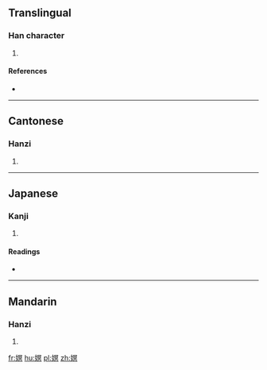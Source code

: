 ==Translingual==

===Han character===
{{Han char|rn=38|rad=女|as=10|sn=13|four=4748<sub>0</sub>|canj=女月日金 (VBAC)|ids=⿰[[女]][[冥]]}}

# {{defn|Han|sort=女10}}

====References====
* {{Han ref|kx=0268.400|dkj=06609|dj=0536.130|hdz=21074.040|uh=5AC7|ud=23239|bh=DCF3|bd=56563}}

----

==Cantonese==

===Hanzi===
{{yue-hanzi|jyut=[[ming4]]|y=ming4}}

# {{defn|lang=yue|sort=女10}}

----

==Japanese==

===Kanji===
{{ja-kanji|grade=|rs=女10}}

# {{defn|lang=ja|sort=女10}}

====Readings====
* {{ja-readings|on=[[べい]] (bei), [[みゃう]] (myau), [[ばう]] (bau)|kun=[[おずおずとする]] (ozuozutosuru)}}

----

==Mandarin==

===Hanzi===
{{cmn-hanzi|pin=[[míng]] ([[ming2]])|wg=ming<sup>2</sup>}}

# {{defn|lang=cmn|sort=女10}}

[[fr:嫇]]
[[hu:嫇]]
[[pl:嫇]]
[[zh:嫇]]